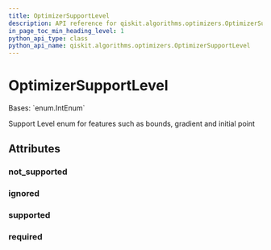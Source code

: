 ```yaml
---
title: OptimizerSupportLevel
description: API reference for qiskit.algorithms.optimizers.OptimizerSupportLevel
in_page_toc_min_heading_level: 1
python_api_type: class
python_api_name: qiskit.algorithms.optimizers.OptimizerSupportLevel
---
```


# OptimizerSupportLevel

<Class id="qiskit.algorithms.optimizers.OptimizerSupportLevel" isDedicatedPage={true} github="https://github.com/qiskit/qiskit/tree/stable/0.22/qiskit/algorithms/optimizers/optimizer.py" signature="OptimizerSupportLevel(value)">
  Bases: `enum.IntEnum`

  Support Level enum for features such as bounds, gradient and initial point

  ## Attributes

  ### not\_supported

  <Attribute id="qiskit.algorithms.optimizers.OptimizerSupportLevel.not_supported" name="not_supported" attributeValue="0" />

  ### ignored

  <Attribute id="qiskit.algorithms.optimizers.OptimizerSupportLevel.ignored" name="ignored" attributeValue="1" />

  ### supported

  <Attribute id="qiskit.algorithms.optimizers.OptimizerSupportLevel.supported" name="supported" attributeValue="2" />

  ### required

  <Attribute id="qiskit.algorithms.optimizers.OptimizerSupportLevel.required" name="required" attributeValue="3" />
</Class>

